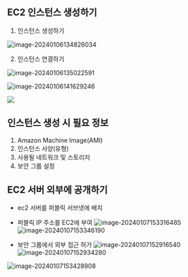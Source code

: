 ## EC2 인스턴스 생성하기

1. 인스턴스 생성하기

![image-20240106134826034](assets/image-20240106134826034.png)

2. 인스턴스 연결하기

![image-20240106135022591](assets/image-20240106135022591.png)

![image-20240106141629246](assets/image-20240106141629246.png)

![](assets/image-20240106140955445.png)


## 인스턴스 생성 시 필요 정보

1. Amazon Machine Image(AMI)
2. 인스턴스 사양(유형)
3. 사용될 네트워크 및 스토리지
4. 보안 그룹 설정


## EC2 서버 외부에 공개하기

- ec2 서버를 퍼블릭 서브넷에 배치
  
  
- 퍼블릭 IP 주소를 EC2에 부여
  ![image-20240107153316485](assets/image-20240107153316485.png)
  ![image-20240107153346190](assets/image-20240107153346190.png)
- 보안 그룹에서 외부 접근 허가
  ![image-20240107152916540](assets/image-20240107152916540.png)
  ![image-20240107152934280](assets/image-20240107152934280.png)

![image-20240107153428908](assets/image-20240107153428908.png)


